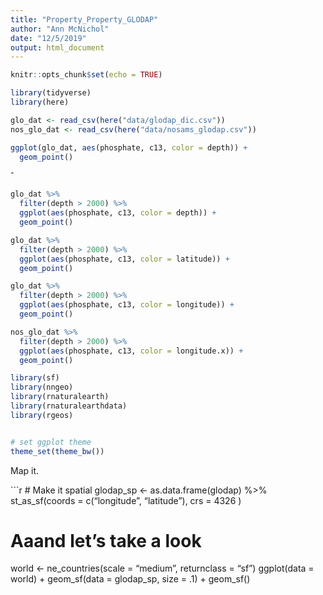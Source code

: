 ```yaml
---
title: "Property_Property_GLODAP"
author: "Ann McNichol"
date: "12/5/2019"
output: html_document
---
```


```r
knitr::opts_chunk$set(echo = TRUE)
```

```r
library(tidyverse)
library(here)

glo_dat <- read_csv(here("data/glodap_dic.csv"))
nos_glo_dat <- read_csv(here("data/nosams_glodap.csv"))
```

```r
ggplot(glo_dat, aes(phosphate, c13, color = depth)) +
  geom_point()
```
ˆ
```r
glo_dat %>% 
  filter(depth > 2000) %>%
  ggplot(aes(phosphate, c13, color = depth)) +
  geom_point()
```

```r
glo_dat %>% 
  filter(depth > 2000) %>%
  ggplot(aes(phosphate, c13, color = latitude)) +
  geom_point()
```

```r
glo_dat %>% 
  filter(depth > 2000) %>%
  ggplot(aes(phosphate, c13, color = longitude)) +
  geom_point()
```

```r
nos_glo_dat %>% 
  filter(depth > 2000) %>%
  ggplot(aes(phosphate, c13, color = longitude.x)) +
  geom_point()
```

```r

library(sf)
library(nngeo)
library(rnaturalearth)
library(rnaturalearthdata)
library(rgeos)


# set ggplot theme
theme_set(theme_bw())
```

Map it.

```r
# Make it spatial
glodap_sp <- as.data.frame(glodap) %>%
  st_as_sf(coords = c("longitude", "latitude"), crs = 4326 )

# Aaand let's take a look
world <- ne_countries(scale = "medium", returnclass = "sf")
ggplot(data = world) +
  geom_sf(data = glodap_sp, size = .1) +
  geom_sf()